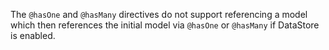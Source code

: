 The `@hasOne` and `@hasMany` directives do not support referencing a model which then references the initial model via `@hasOne` or `@hasMany` if DataStore is enabled.
